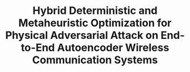 ---
title: "Hybrid Deterministic and Metaheuristic Optimization for Physical Adversarial Attack on End-to-End Autoencoder Wireless Communication Systems"
summary: "A hybrid optimization approach for crafting physical adversarial attacks in wireless communication systems, presented at GECCO 2025 (rank A)."
publishedAt: "2025-07-15"
link: "https://doi.org/10.1145/3712255.3726540"
---